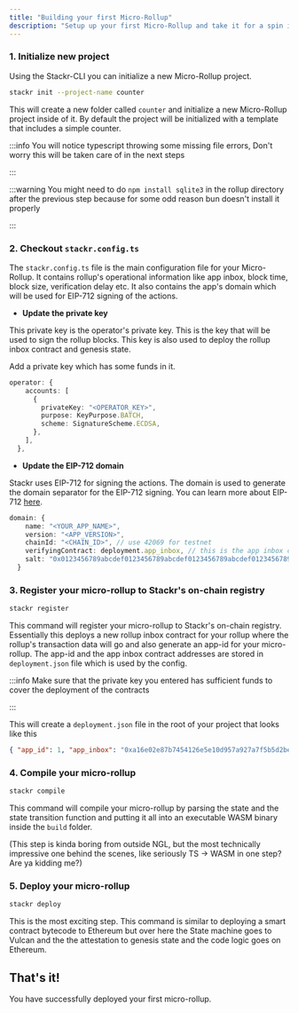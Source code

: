 ```yaml
---
title: "Building your first Micro-Rollup"
description: "Setup up your first Micro-Rollup and take it for a spin in just 5 easy steps"
---
```


### 1. Initialize new project

Using the Stackr-CLI you can initialize a new Micro-Rollup project.

```bash
stackr init --project-name counter
```

This will create a new folder called `counter` and initialize a new Micro-Rollup project inside of it.
By default the project will be initialized with a template that includes a simple counter.

:::info
You will notice typescript throwing some missing file errors, Don't worry this
will be taken care of in the next steps

:::

:::warning
You might need to do `npm install sqlite3` in the rollup directory after the
previous step because for some odd reason bun doesn't install it properly

:::

### 2. Checkout `stackr.config.ts`

The `stackr.config.ts` file is the main configuration file for your Micro-Rollup.
It contains rollup's operational information like app inbox, block time, block size, verification delay etc.
It also contains the app's domain which will be used for EIP-712 signing of the actions.

- **Update the private key**

This private key is the operator's private key. This is the key that will be used to sign the rollup blocks.
This key is also used to deploy the rollup inbox contract and genesis state.

Add a private key which has some funds in it.

```ts stackr.config.ts
operator: {
    accounts: [
      {
        privateKey: "<OPERATOR_KEY>",
        purpose: KeyPurpose.BATCH,
        scheme: SignatureScheme.ECDSA,
      },
    ],
  },
```

- **Update the EIP-712 domain**

Stackr uses EIP-712 for signing the actions. The domain is used to generate the domain separator for the EIP-712 signing.
You can learn more about EIP-712 [here](https://eips.ethereum.org/EIPS/eip-712).

```ts stackr.config.ts
domain: {
    name: "<YOUR_APP_NAME>",
    version: "<APP_VERSION>",
    chainId: "<CHAIN_ID>", // use 42069 for testnet
    verifyingContract: deployment.app_inbox, // this is the app inbox contract address generated in the next step
    salt: "0x0123456789abcdef0123456789abcdef0123456789abcdef0123456789abcdef", // this is a random salt
  }
```

### 3. Register your micro-rollup to Stackr's on-chain registry

```bash
stackr register
```

This command will register your micro-rollup to Stackr's on-chain registry.
Essentially this deploys a new rollup inbox contract for your rollup where the rollup's transaction data will go and also generate an app-id for your micro-rollup.
The app-id and the app inbox contract addresses are stored in `deployment.json` file which is used by the config.

:::info
Make sure that the private key you entered has sufficient funds to cover the
deployment of the contracts

:::

This will create a `deployment.json` file in the root of your project that looks like this

```json
{ "app_id": 1, "app_inbox": "0xa16e02e87b7454126e5e10d957a927a7f5b5d2be" }
```

### 4. Compile your micro-rollup

```bash
stackr compile
```

This command will compile your micro-rollup by parsing the state and the state transition function and
putting it all into an executable WASM binary inside the `build` folder.

(This step is kinda boring from outside NGL, but the most technically impressive one behind the scenes,
like seriously TS -> WASM in one step? Are ya kidding me?)

### 5. Deploy your micro-rollup

```bash
stackr deploy
```

This is the most exciting step. This command is similar to deploying a smart contract bytecode to Ethereum but over here
the State machine goes to Vulcan and the the attestation to genesis state and the code logic goes on Ethereum.

## That's it!

You have successfully deployed your first micro-rollup.
